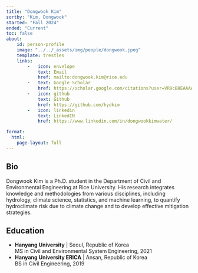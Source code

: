 ```yaml
---
title: "Dongwook Kim"
sortby: "Kim, Dongwook"
started: "Fall 2024"
ended: "Current"
toc: false
about:
    id: person-profile
    image: "../../_assets/img/people/dongwook.jpeg"
    template: trestles
    links:
        -   icon: envelope
            text: Email
            href: mailto:dongwook.kim@rice.edu
        -   text: Google Scholar
            href: https://scholar.google.com/citations?user=VR9cB8EAAAAJ&hl=en
        -   icon: github
            text: Github
            href: https://github.com/hydkim
        -   icon: linkedin
            text: LinkedIN
            href: https://www.linkedin.com/in/dongwookkimwater/

format: 
  html:
    page-layout: full
---
```


:::{#person-profile}
## Bio

Dongwook Kim is a Ph.D. student in the Department of Civil and Environmental Engineering at Rice University. His research integrates knowledge and methodologies from various disciplines, including hydrology, climate science, statistics, and machine learning, to quantify hydroclimate risk due to climate change and to develop effective mitigation strategies.

## Education
- **Hanyang University** | Seoul, Republic of Korea<br />MS in Civil and Environmental System Engineering, 2021
- **Hanyang University ERICA** | Ansan, Republic of Korea<br />BS in Civil Engineering, 2019
:::